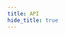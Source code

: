 ```yaml
---
title: API
hide_title: true
---
```



<FeatureIcon src={wexin_mini_program} title="API" />
<LinkList
  data={[
    {
      title: "Clipboard",
      link: "/docs/wexin-mini-program/api/clipboard",
      src: wexin_mini_program,
    },
    {
      title: "Share",
      link: "/docs/wexin-mini-program/api/share",
      src: wexin_mini_program,
    },
    {
      title: "振动反馈",
      link: "/docs/weixin-mini-program/api/vibration",
      src: wexin_mini_program,
    },
  ]}
/>
